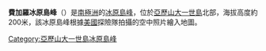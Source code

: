 {{coord|70|7|S|70|44|W|source:GNIS|display=title}}

'''費加羅冰原島峰'''（{{lang-en|Figaro Nunatak}}）是[[南極洲|南極洲]]的[[冰原島峰|冰原島峰]]，位於[[亞歷山大一世島|亞歷山大一世島]]北部，海拔高度約200米，該冰原島峰根據[[美國|美國]]探險隊拍攝的空中照片繪入地圖。

{{DEFAULTSORT:Figaro Nunatak}}
[[Category:亞歷山大一世島冰原島峰|Category:亞歷山大一世島冰原島峰]]


{{AlexanderIsland-geo-stub}}